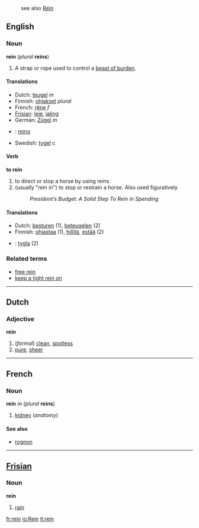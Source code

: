 :see also [[Rein]]
==English==
===Noun===
'''rein''' (''plural'' '''reins''')

# A strap or rope used to control a [[beast of burden]].

====Translations====
*Dutch: [[teugel]] ''m''
*Finnish: [[ohjakset]] ''plural''
*French: [[rêne]] ''f''
*[[Frisian]]: [[leie]], [[jaling]]
*German: [[Zügel]] ''m''
* {{io}} : [[reino]]
*Swedish: [[tygel]] ''c''

====Verb====
'''to rein'''
#to direct or stop a horse by using reins
#(usually "rein in") to stop or restrain a horse. Also used figuratively
#: ''President’s Budget: A Solid Step To Rein in Spending''

====Translations====
*Dutch: [[besturen]] (1), [[beteugelen]] (2)
*Finnish: [[ohjastaa]] (1), [[hillitä]], [[estää]] (2)
*{{sv}}: [[tygla]] (2)

===Related terms===
*[[free rein]]
*[[keep a tight rein on]]

----
==Dutch==
===Adjective===
'''rein'''

#(''formal'') [[clean]], [[spotless]]
#[[pure]], [[sheer]]

----

==French==
===Noun===
'''rein''' ''m'' (''plural'' '''reins''')

#[[kidney]] (''anatomy'')

====See also====
*[[rognon]]

----
==[[Frisian]]==
===Noun===
'''rein'''

#[[rain]]

[[fr:rein]]
[[io:Rein]]
[[it:rein]]